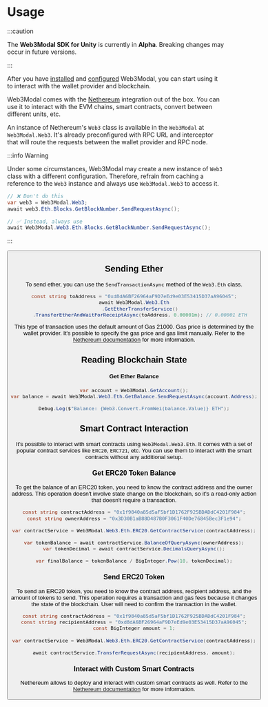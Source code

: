 
# Usage

:::caution

The **Web3Modal SDK for Unity** is currently in **Alpha**. Breaking changes may occur in future versions.

:::

After you have [installed](/web3modal/unity/about#install) and [configured](/web3modal/unity/about#configure) Web3Modal,
you can start using it to interact with the wallet provider and blockchain.

Web3Modal comes with the [Nethereum](https://nethereum.com/) integration out of the box.
You can use it to interact with the EVM chains, smart contracts, convert between different units, etc.

An instance of Nethereum's `Web3` class is available in the `Web3Modal` at `Web3Modal.Web3`.
It's already preconfigured with RPC URL and interceptor that will route the requests between the wallet provider and RPC node.

:::info Warning

Under some circumstances, Web3Modal may create a new instance of `Web3` class with a different configuration.
Therefore, refrain from caching a reference to the `Web3` instance and always use `Web3Modal.Web3` to access it.

```csharp
// ❌ Don't do this
var web3 = Web3Modal.Web3;
await web3.Eth.Blocks.GetBlockNumber.SendRequestAsync();

// ✅ Instead, always use
await Web3Modal.Web3.Eth.Blocks.GetBlockNumber.SendRequestAsync();
```

:::

<Button
  name="Learn More About Nethereum"
  url="https://docs.nethereum.com/en/latest/getting-started/"
/>

## Sending Ether

To send ether, you can use the `SendTransactionAsync` method of the `Web3.Eth` class.

```csharp
const string toAddress = "0xd8dA6BF26964aF9D7eEd9e03E53415D37aA96045";
await Web3Modal.Web3.Eth
    .GetEtherTransferService()
    .TransferEtherAndWaitForReceiptAsync(toAddress, 0.00001m); // 0.00001 ETH
```

This type of transaction uses the default amount of Gas 21000. Gas price is determined by the wallet provider.
It's possible to specify the gas price and gas limit manually. Refer to the [Nethereum documentation](https://docs.nethereum.com/en/latest/nethereum-transferring-ether/#sending-a-transaction) for more information.

## Reading Blockchain State

#### Get Ether Balance

```csharp
var account = Web3Modal.GetAccount();
var balance = await Web3Modal.Web3.Eth.GetBalance.SendRequestAsync(account.Address);

Debug.Log($"Balance: {Web3.Convert.FromWei(balance.Value)} ETH");
```

## Smart Contract Interaction

It's possible to interact with smart contracts using `Web3Modal.Web3.Eth`.
It comes with a set of popular contract services like `ERC20`, `ERC721`, etc. You can use them to interact with the smart contracts without any additional setup.

### Get ERC20 Token Balance

To get the balance of an ERC20 token, you need to know the contract address and the owner address.
This operation doesn't involve state change on the blockchain, so it's a read-only action that doesn't require a transaction.

```csharp
const string contractAddress = "0x1f9840a85d5aF5bf1D1762F925BDADdC4201F984";
const string ownerAddress = "0x3D30B1aB88D487B0F3061F40De76845Bec3F1e94";

var contractService = Web3Modal.Web3.Eth.ERC20.GetContractService(contractAddress);

var tokenBalance = await contractService.BalanceOfQueryAsync(ownerAddress);
var tokenDecimal = await contractService.DecimalsQueryAsync();

var finalBalance = tokenBalance / BigInteger.Pow(10, tokenDecimal);
```

###

### Send ERC20 Token

To send an ERC20 token, you need to know the contract address, recipient address, and the amount of tokens to send.
This operation requires a transaction and gas fees because it changes the state of the blockchain. User will need to confirm the transaction in the wallet.

```csharp
const string contractAddress = "0x1f9840a85d5aF5bf1D1762F925BDADdC4201F984";
const string recipientAddress = "0xd8dA6BF26964aF9D7eEd9e03E53415D37aA96045";
const BigInteger amount = 1;

var contractService = Web3Modal.Web3.Eth.ERC20.GetContractService(contractAddress);

await contractService.TransferRequestAsync(recipientAddress, amount);
```

### Interact with Custom Smart Contracts

Nethereum allows to deploy and interact with custom smart contracts as well.
Refer to the [Nethereum documentation](https://docs.nethereum.com/en/latest/nethereum-smartcontrats-gettingstarted/) for more information.
